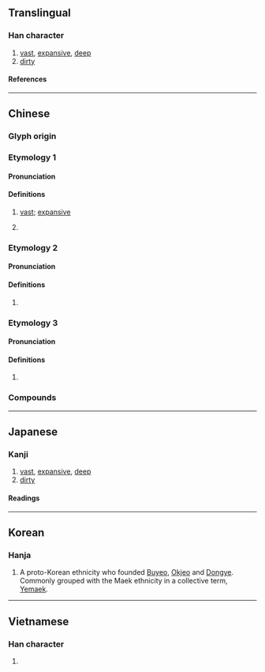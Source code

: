 {{character info}}
==Translingual==

===Han character===
{{Han char|rn=85|rad=水|as=13|sn=16|four=31153|canj=EYMH|ids=⿰氵歲}}

# [[vast]], [[expansive]], [[deep]]
# [[dirty]]

====References====
{{Han ref|kx=0654.330|dkj=18454|dj=1065.090|hdz=31754.150|uh=6FCA}}

----

==Chinese==
{{zh-forms|s=𰛦|alt=𣿄}}

===Glyph origin===
{{Han etym}}

===Etymology 1===

====Pronunciation====
{{zh-pron
|m=huì
|mc=1+2
|oc=n,1+2
|cat=a
}}

====Definitions====
{{zh-hanzi}}

# {{lb|zh|literary}} [[vast]]; [[expansive]]
# {{lb|zh|literary}} {{zh-alt-form|穢|[[dirty]]; [[filthy]]}}

===Etymology 2===

====Pronunciation====
{{zh-pron
|m=wèi
|c=wai3
|mc=3
|oc=n,3
|cat=n
}}

====Definitions====
{{zh-hanzi}}

# {{lb|zh|historical}} {{n-g|An ancient place and nation.}}

===Etymology 3===

====Pronunciation====
{{zh-pron
|m=huò
|c=kut3
|mc=4
|oc=1,4
|cat=
}}

====Definitions====
{{zh-hanzi}}

# {{zh-only|濊濊|[[sound]] of [[fishing net]] [[hit]]ting [[water]]}}

===Compounds===
{{zh-der|濊濊|濊貊|汪濊}}

----

==Japanese==

===Kanji===
{{ja-kanji|grade=|rs=水13}}

# [[vast]], [[expansive]], [[deep]]
# [[dirty]]

====Readings====
{{ja-readings
|on=かい, け, さい, せ, わい
}}

----

==Korean==

===Hanja===
{{ko-hanja|예}}

# A proto-Korean ethnicity who founded [[Buyeo]], [[Okjeo]] and [[Dongye]]. Commonly grouped with the Maek ethnicity in a collective term, [[Yemaek]].

----

==Vietnamese==

===Han character===
{{vi-readings|rs=水13|reading=khoát, uế}}

# {{rfdef|vi|sort=水13}}
